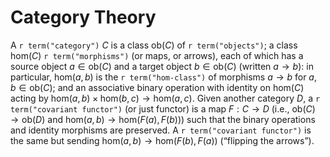 # Category Theory

A `r term("category")` $C$ is a class $\text{ob}(C)$ of `r term("objects")`; a class $\text{hom}(C)$ `r term("morphisms")` (or maps, or arrows), each of which has a source object $a \in \text{ob}(C)$ and a target object $b \in \text{ob}(C)$ (written $a \to b$): in particular, $\text{hom}(a,b)$ is the `r term("hom-class")` of morphisms $a \to b$ for $a,b \in \text{ob}(C)$; and an associative binary operation with identity on $\text{hom}(C)$ acting by $\text{hom}(a,b) \times \text{hom}(b,c) \to \text{hom}(a,c)$.
Given another category $D$, a `r term("covariant functor")` (or just functor) is a map $F : C \to D$ (i.e., $\text{ob}(C) \to \text{ob}(D)$ and $\text{hom}(a,b) \to \text{hom}(F(a), F(b))$) such that the binary operations and identity morphisms are preserved. A `r term("covariant functor")` is the same but sending $\text{hom}(a,b) \to \text{hom}(F(b), F(a))$ ("flipping the arrows").
